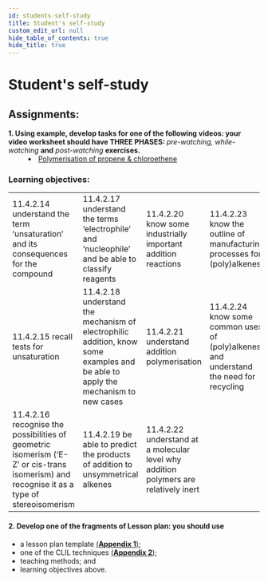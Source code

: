 ```yaml
---
id: students-self-study
title: Student's self-study
custom_edit_url: null
hide_table_of_contents: true
hide_title: true
---
```



<Theme alkenes />

# Student's self-study

## Assignments:

<dl>
  <dt>
    <strong>
      1. Using example, develop tasks for one of the following videos: your
      video worksheet should have THREE PHASES:
    </strong>
    <em> pre-watching, while-watching</em> <strong>and</strong> <em>
      post-watching
    </em> <strong>exercises.</strong>
  </dt>
  <dd>
    <li>
      <a href='https://youtu.be/nz1ucI6gCIg'>
        Polymerisation of propene & chloroethene
      </a>
    </li>
  </dd>
</dl>

### Learning objectives:

<table>
  <tr>
    <td>
      11.4.2.14 understand the term ‘unsaturation’ and its consequences for the
      compound
    </td>
    <td>
      11.4.2.17 understand the terms ‘electrophile’ and ‘nucleophile’ and be
      able to classify reagents
    </td>
    <td>11.4.2.20 know some industrially important addition reactions</td>
    <td>
      11.4.2.23 know the outline of manufacturing processes for (poly)alkenes
    </td>
  </tr>
  <tr>
    <td>11.4.2.15 recall tests for unsaturation</td>
    <td>
      11.4.2.18 understand the mechanism of electrophilic addition, know some
      examples and be able to apply the mechanism to new cases
    </td>
    <td>11.4.2.21 understand addition polymerisation</td>
    <td>
      11.4.2.24 know some common uses of (poly)alkenes and understand the need
      for recycling
    </td>
  </tr>
  <tr>
    <td>
      11.4.2.16 recognise the possibilities of geometric isomerism (‘E-Z’ or
      cis-trans isomerism) and recognise it as a type of stereoisomerism
    </td>
    <td>
      11.4.2.19 be able to predict the products of addition to unsymmetrical
      alkenes
    </td>
    <td>
      11.4.2.22 understand at a molecular level why addition polymers are
      relatively inert
    </td>
    <td></td>
  </tr>
</table>

#### 2. Develop one of the fragments of Lesson plan: you should use

- a lesson plan template [(**Appendix 1**)](../appendix/1);
- one of the CLIL techniques [(**Appendix 2**)](../appendix/2);
- teaching methods; and
- learning objectives above.
